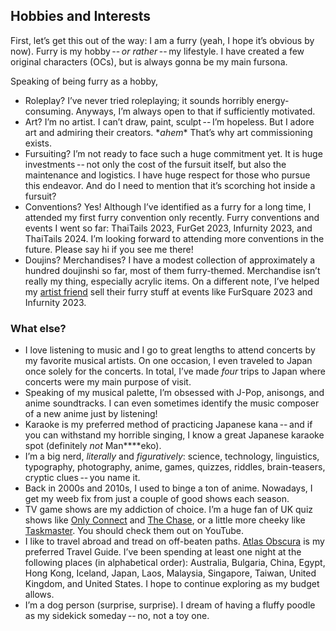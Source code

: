 

## Hobbies and Interests

First, let’s get this out of the way:
I am a furry <Muted>(yeah, I hope it’s obvious by now)</Muted>.
Furry is my hobby -- _or rather_ -- my lifestyle.
I have created a few original characters (OCs),
but <Bole/> is always gonna be my main fursona.

Speaking of being furry as a hobby,

- <Highlight>Roleplay?</Highlight>
  I’ve never tried roleplaying; it sounds horribly energy-consuming.
  Anyways, I’m always open to that if sufficiently motivated.
- <Highlight>Art?</Highlight>
  I’m no artist.
  I can’t draw, paint, sculpt -- I’m hopeless.
  But I adore art and admiring their creators.
  <Muted>\**ahem*\*</Muted> That’s why art commissioning exists.
- <Highlight>Fursuiting?</Highlight>
  I’m not ready to face such a huge commitment yet.
  It is huge investments -- not only the cost of the fursuit itself,
  but also the maintenance and logistics.
  I have huge respect for those who pursue this endeavor.
  And do I need to mention that it’s scorching hot inside a fursuit?
- <Highlight>Conventions?</Highlight>
  Yes! Although I’ve identified as a furry for a long time,
  I attended my first furry convention only recently.
  Furry conventions and events I went so far:
  ThaiTails&nbsp;2023, FurGet&nbsp;2023, Infurnity&nbsp;2023, and ThaiTails&nbsp;2024.
  <Muted>I’m looking forward to attending more conventions in the future.
    Please say hi if you see me there!</Muted>
- <Highlight>Doujins? Merchandises?</Highlight>
  I have a modest collection of approximately
  a hundred doujinshi <Muted>so far</Muted>,
  most of them furry-themed.
  Merchandise isn’t really my thing, especially acrylic items.
  On a different note, I’ve helped my [artist friend](https://www.facebook.com/Kalon.Ezhno)
  sell their furry stuff at events like FurSquare&nbsp;2023 and Infurnity&nbsp;2023.


### What else?

- I love listening to music and I go to great lengths
to attend concerts by my favorite musical artists.
On one occasion, I even traveled to Japan once solely for the concerts.
In total, I’ve made _four_ trips to Japan where concerts were my main purpose of visit.
- Speaking of my musical palette, I’m obsessed with J-Pop, anisongs, and anime soundtracks.
I can even sometimes identify the music composer of a new anime just by listening!
- Karaoke is my preferred method of practicing Japanese kana -- and
if you can withstand my horrible singing, I know a great Japanese karaoke spot
<Muted>(definitely _not_ Man****eko)</Muted>.
- I’m a big nerd, <Muted>_literally_ and _figuratively_</Muted>:
science, technology, linguistics, typography, photography, anime, games,
quizzes, riddles, brain-teasers, cryptic clues -- you name it.
- Back in 2000s and 2010s, I used to binge a ton of anime.
Nowadays, I get my weeb fix from just a couple of good shows each season.
- TV game shows are my addiction of choice.
I’m a huge fan of UK quiz shows like
[Only Connect](http://www.ukgameshows.com/ukgs/Only_Connect_(2))
and [The Chase](http://www.ukgameshows.com/ukgs/The_Chase),
or a little more cheeky like [Taskmaster](https://www.ukgameshows.com/ukgs/Taskmaster).
<Muted>You should check them out on YouTube.</Muted>
- I like to travel abroad and tread on off-beaten paths.
[Atlas Obscura](https://www.atlasobscura.com/articles/all-places-in-the-atlas-on-one-map)
is my preferred Travel Guide.
I’ve been spending at least one night at the following places
<Muted>(in alphabetical order)</Muted>:
  Australia, Bulgaria, China, Egypt, Hong Kong, Iceland, Japan, Laos,
  Malaysia, Singapore, Taiwan, United Kingdom, and United States.
  I hope to continue exploring as my budget allows.
- I’m a dog person <Muted>(surprise, surprise)</Muted>.
I dream of having a fluffy poodle as my sidekick someday -- no, not a toy one.
